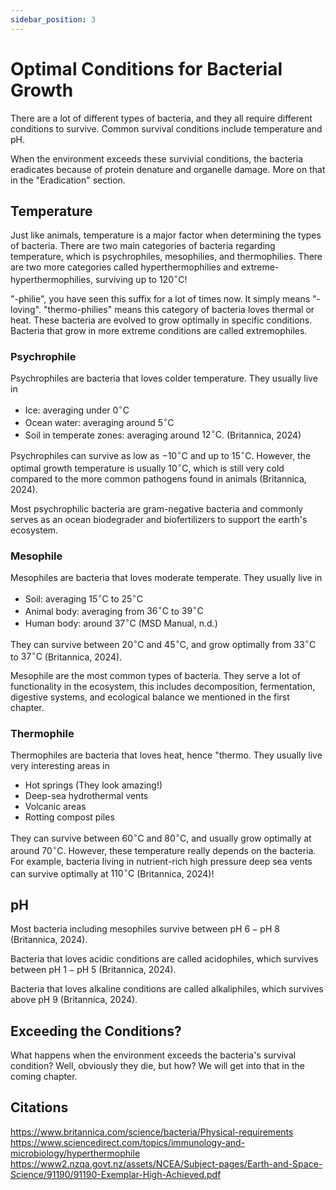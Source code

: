 ```yaml
---
sidebar_position: 3
---
```

# Optimal Conditions for Bacterial Growth
There are a lot of different types of bacteria, and they all require different conditions to survive. Common survival conditions include temperature and pH. 

When the environment exceeds these survivial conditions, the bacteria eradicates because of protein denature and organelle damage. More on that in the "Eradication" section.

## Temperature
Just like animals, temperature is a major factor when determining the types of bacteria. There are two main categories of bacteria regarding temperature, which is psychrophiles, mesophilies, and thermophilies. There are two more categories called hyperthermophilies and extreme-hyperthermophilies, surviving up to $120^\circ\text{C}$! 

"-philie", you have seen this suffix for a lot of times now. It simply means "-loving". "thermo-philies" means this category of bacteria loves thermal or heat. These bacteria are evolved to grow optimally in specific conditions. Bacteria that grow in more extreme conditions are called extremophiles.

### Psychrophile
Psychrophiles are bacteria that loves colder temperature. They usually live in 
- Ice: averaging under $0^\circ\text{C}$
- Ocean water: averaging around $5^\circ\text{C}$
- Soil in temperate zones: averaging around $12^\circ\text{C}$. 
(Britannica, 2024)

Psychrophiles can survive as low as $-10^\circ\text{C}$ and up to $15^\circ\text{C}$. However, the optimal growth temperature is usually $10^\circ\text{C}$, which is still very cold compared to the more common pathogens found in animals (Britannica, 2024).

Most psychrophilic bacteria are gram-negative bacteria and commonly serves as an ocean biodegrader and biofertilizers to support the earth's ecosystem. 

### Mesophile
Mesophiles are bacteria that loves moderate temperate. They usually live in
- Soil: averaging $15^\circ\text{C}$ to $25^\circ\text{C}$
- Animal body: averaging from $36^\circ\text{C}$ to $39^\circ\text{C}$
- Human body: around $37^\circ\text{C}$
(MSD Manual, n.d.)

They can survive between $20^\circ\text{{C}}$ and $45^\circ\text{C}$, and grow optimally from $33^\circ\text{C}$ to $37^\circ\text{C}$ (Britannica, 2024). 

Mesophile are the most common types of bacteria. They serve a lot of functionality in the ecosystem, this includes decomposition, fermentation, digestive systems, and ecological balance we mentioned in the first chapter. 

### Thermophile
Thermophiles are bacteria that loves heat, hence "thermo. They usually live very interesting areas in
- Hot springs (They look amazing!)
- Deep-sea hydrothermal vents 
- Volcanic areas
- Rotting compost piles

They can survive between $60^\circ\text{{C}}$ and $80^\circ\text{C}$, and usually grow optimally at around $70^\circ\text{C}$. However, these temperature really depends on the bacteria. For example, bacteria living in nutrient-rich high pressure deep sea vents can survive optimally at $110^\circ\text{C}$ (Britannica, 2024)! 

## pH
Most bacteria including mesophiles survive between $\text{pH }6-\text{pH }8$ (Britannica, 2024).

Bacteria that loves acidic conditions are called acidophiles, which survives between $\text{pH 1} - \text{pH 5}$ (Britannica, 2024).

Bacteria that loves alkaline conditions are called alkaliphiles, which survives above $\text{pH 9}$ (Britannica, 2024).

## Exceeding the Conditions?
What happens when the environment exceeds the bacteria's survival condition? Well, obviously they die, but how? We will get into that in the coming chapter.  

## Citations
https://www.britannica.com/science/bacteria/Physical-requirements
https://www.sciencedirect.com/topics/immunology-and-microbiology/hyperthermophile
https://www2.nzqa.govt.nz/assets/NCEA/Subject-pages/Earth-and-Space-Science/91190/91190-Exemplar-High-Achieved.pdf
